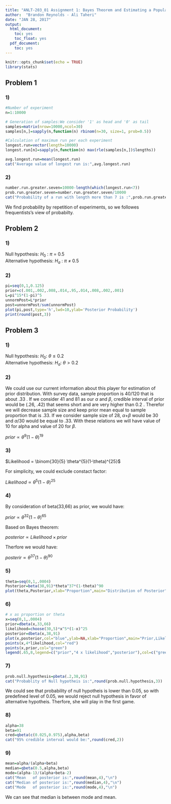 ```yaml
---
title: "ANLT-203_01 Assignment 1: Bayes Theorem and Estimating a Population Proportion "
author:  "Brandon Reynolds - Ali Taheri"
date: "JAN 28, 2017"
output:
  html_document:
    toc: yes
    toc_float: yes
  pdf_document:
    toc: yes
---
```


```r
knitr::opts_chunk$set(echo = TRUE)
library(stats)
```




## Problem 1

### 1) 

```r
#Number of experiment
n=1:10000

# Generation of samples:We consider '1' as head and '0' as tail
samples=matrix(nrow=10000,ncol=30)
samples[n,]=sapply(n,function(n) rbinom(n=30, size=1, prob=0.5))

#Calculation of maximum run per each experiment
longest.run=vector(length=10000)
longest.run[n]=sapply(n,function(n) max(rle(samples[n,])$lengths))

avg.longest.run=mean(longest.run)
cat("Average value of longest run is:",avg.longest.run)                    
```

### 2) 

```r
number.run.greater.seven=10000-length(which(longest.run<7))
prob.run.greater.seven=number.run.greater.seven/10000
cat("Probability of a run with length more than 7 is :",prob.run.greater.seven)

```

We find probability by repetition of experiments, so we followes frequentists's view of probabilty.

## Problem 2

### 1)

Null hypothesis:        $H_0$ : $\pi$ = 0.5 <br/>
Alternative hypothesis: $H_a$ : $\pi$ $\neq$ 0.5

### 2) 
```r
pi=seq(0,1,0.125)
prior=c(.001,.002,.008,.014,.95,.014,.008,.002,.001)
L=pi^15*(1-pi)^5
unnormPost=L*prior
post=unnormPost/sum(unnormPost)
plot(pi,post,type='h',lwd=10,ylab='Posterior Probability')
print(round(post,3))
```

## Problem 3

### 1)

Null hypothesis: $H_0$: $\theta \le 0.2$ <br/>
Alternative hypothesis: $H_a$: $\theta > 0.2$ 

### 2)
We could use our current information about this player for estimation of prior distribution. With survey data, sample proportion is 40/120 that is about .33 . If we consider 41 and 81 as our $\alpha$ and $\beta$, credible interval of prior would be (.26, .42) that seems short and are very higher than 0.2 . Therefor we will decrease sample size and keep prior mean equal to sample proportion that is .33. If we consider sample size of 28, $\alpha$+$\beta$ would be 30 and $\alpha$/30 would be equal to .33. With these relations we will have value of 10 for alpha and value of 20 for $\beta$. 

$prior \propto \theta^{9}(1-\theta)^{19}$

### 3)

$Likelihood = \binom{30}{5} \theta^{5}(1-\theta)^{25}$

For simplicity, we could exclude constact factor:

$Likelihood \propto \theta^{5}(1-\theta)^{25}$

### 4)
By consideration of beta(33,66) as prior, we would have:

$prior \propto \theta^{32}(1-\theta)^{65}$

Based on Bayes theorem:

$posterior \propto Likelihood \times prior$

Therfore we would have:

$posterir \propto \theta^{37}(1-\theta)^{90}$

### 5)
```r
theta=seq(0,1,.0004)
Posterior=beta(38,91)*theta^37*(1-theta)^90
plot(theta,Posterior,xlab="Proportion",main="Distribution of Posterior",col="blue")
```

### 6)

```r
# x as proportion or theta
x=seq(0,1,.0004) 
prior=dbeta(x,33,66)
likelihood=choose(30,5)*x^5*(1-x)^25
posterior=dbeta(x,38,91)
plot(x,posterior,col="blue",ylab=NA,xlab="Proportion",main="Prior,Likelihood and Posterior")
points(x,4*likelihood,col="red")
points(x,prior,col="green")
legend(.65,8,legend=c("prior","4 x likelihood","posterior"),col=c("green","red","blue"),lty=c(1,1,1),ncol=1)
```




### 7)

```r
prob.null.hypothesis=pbeta(.2,38,91)
cat("Probablity of Null hypotheis is:",round(prob.null.hypothesis,3))
```

We could see that probability of null hypotheis is lower than 0.05, so with predefined level of 0.05, we would reject null hypothesis in favor of alternative hypotheis. Therfore, she will play in the first game.

### 8)

```r
alpha=38
beta=91
cred=qbeta(c(0.025,0.975),alpha,beta)
cat("95% credible interval would be:",round(cred,2))
```

### 9)

```r
mean=alpha/(alpha+beta)
median=qbeta(0.5,alpha,beta)
mode=(alpha-1)/(alpha+beta-2)
cat("Mean   of posterior is:",round(mean,4),"\n")
cat("Median of posterior is:",round(median,4),"\n")
cat("Mode   of posterior is:",round(mode,4),"\n")
```

We can see that median is between mode and mean.




